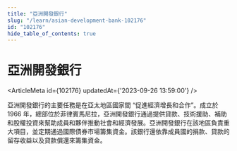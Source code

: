 ```yaml
---
title: "亞洲開發銀行"
slug: "/learn/asian-development-bank-102176"
id: "102176"
hide_table_of_contents: true
---
```



# 亞洲開發銀行

<ArticleMeta id={102176} updatedAt={'2023-09-26 13:59:00'} />
<div className='border-solid border-b border-t-0 my-4 border-[var(--ifm-color-gray-300)]' />

亞洲開發銀行的主要任務是在亞太地區國家間 “促進經濟增長和合作”。成立於 1966 年，總部位於菲律賓馬尼拉，亞洲開發銀行通過提供貸款、技術援助、補助和股權投資來幫助成員和夥伴推動社會和經濟發展。亞洲開發銀行在該地區負責重大項目，並定期通過國際債券市場籌集資金。該銀行還依靠成員國的捐款、貸款的留存收益以及貸款償還來籌集資金。
